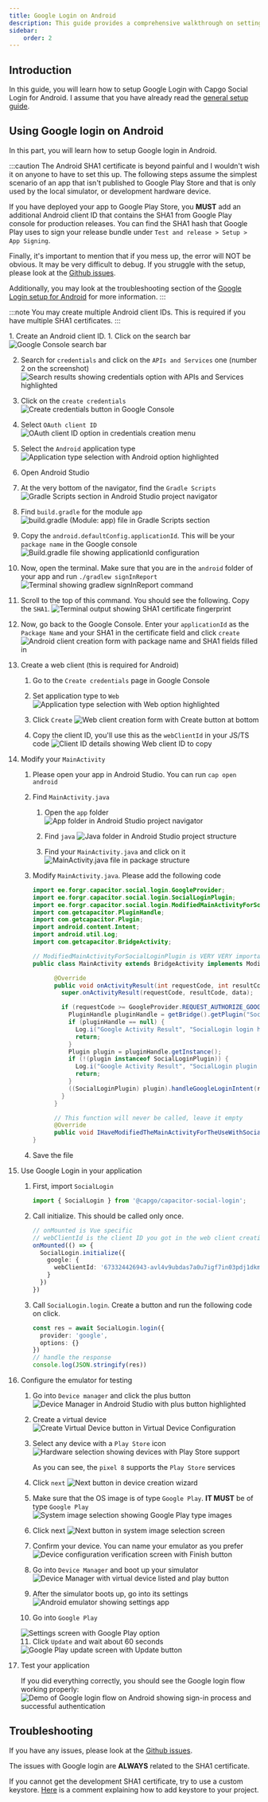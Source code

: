 ```yaml
---
title: Google Login on Android
description: This guide provides a comprehensive walkthrough on setting up Google Login using Capacitor for Android devices, detailing each step to ensure a smooth integration process and addressing potential challenges you may encounter.
sidebar:
    order: 2
---
```


## Introduction

In this guide, you will learn how to setup Google Login with Capgo Social Login for Android.
I assume that you have already read the [general setup guide](/docs/plugins/social-login/google/general/).

## Using Google login on Android

In this part, you will learn how to setup Google login in Android.

:::caution
The Android SHA1 certificate is beyond painful and I wouldn't wish it on anyone to have to set this up. The following steps assume the simplest scenario of an app that isn't published to Google Play Store and that is only used by the local simulator, or development hardware device. 

If you have deployed your app to Google Play Store, you **MUST** add an additional Android client ID that contains the SHA1 from Google Play console for production releases. You can find the SHA1 hash that Google Play uses to sign your release bundle under `Test and release > Setup > App Signing`.

Finally, it's important to mention that if you mess up, the error will NOT be obvious. It may be very difficult to debug. If you struggle with the setup, please look at the [Github issues](https://github.com/Cap-go/capacitor-social-login/issues).

Additionally, you may look at the troubleshooting section of the [Google Login setup for Android](#troubleshooting) for more information.
:::

:::note
You may create multiple Android client IDs. This is required if you have multiple SHA1 certificates.
:::

<Steps>
1. Create an Android client ID.
   1. Click on the search bar
      <img src="/social-login-assets/google_cons_search.png" alt="Google Console search bar" />
   
   2. Search for `credentials` and click on the `APIs and Services` one (number 2 on the screenshot)
      <img src="/social-login-assets/google_cons_cred_search.png" alt="Search results showing credentials option with APIs and Services highlighted" />
   
   3. Click on the `create credentials`
      <img src="/social-login-assets/google_cons_create_cred.png" alt="Create credentials button in Google Console" />
   
   4. Select `OAuth client ID`
      <img src="/social-login-assets/google_cons_cred_oauth.png" alt="OAuth client ID option in credentials creation menu" />

   5. Select the `Android` application type
      <img src="/social-login-assets/google_cons_app_type_android.png" alt="Application type selection with Android option highlighted" />
   
   6. Open Android Studio
   
   7. At the very bottom of the navigator, find the `Gradle Scripts`
      <img src="/social-login-assets/studio_gradle_scripts.png" alt="Gradle Scripts section in Android Studio project navigator" />
   
   8. Find `build.gradle` for the module `app`
      <img src="/social-login-assets/studio_build_gradle.png" alt="build.gradle (Module: app) file in Gradle Scripts section" />
   
   9. Copy the `android.defaultConfig.applicationId`. This will be your `package name` in the Google console
      <img src="/social-login-assets/studio_build_gradle_app_id.png" alt="Build.gradle file showing applicationId configuration" />
   
   10. Now, open the terminal. Make sure that you are in the `android` folder of your app and run `./gradlew signInReport`
      <img src="/social-login-assets/term_sign_report.png" alt="Terminal showing gradlew signInReport command" />
   
   11. Scroll to the top of this command. You should see the following. Copy the `SHA1`.
      <img src="/social-login-assets/term_sign_report_res.png" alt="Terminal output showing SHA1 certificate fingerprint" />
   
   12. Now, go back to the Google Console. Enter your `applicationId` as the `Package Name` and your SHA1 in the certificate field and click `create`
      <img src="/social-login-assets/google_cons_creat_android_client.png" alt="Android client creation form with package name and SHA1 fields filled in" />
   
2. Create a web client (this is required for Android)
   
   1. Go to the `Create credentials` page in Google Console
   
   2. Set application type to `Web`
      <img src="/social-login-assets/google_cons_app_type_web.png" alt="Application type selection with Web option highlighted" />
   
   3. Click `Create`
      <img src="/social-login-assets/google_cons_web_app_create.png" alt="Web client creation form with Create button at bottom" />
   
   4. Copy the client ID, you'll use this as the `webClientId` in your JS/TS code
      <img src="/social-login-assets/google_cons_copy_web_client_id.png" alt="Client ID details showing Web client ID to copy" />

3. Modify your `MainActivity`
   
   1. Please open your app in Android Studio. You can run `cap open android`
   
   2. Find `MainActivity.java`
     
      1. Open the `app` folder
         <img src="/social-login-assets/studio_app_folder.png" alt="App folder in Android Studio project navigator" />
     
      2. Find `java`
         <img src="/social-login-assets/studio_app_java.png" alt="Java folder in Android Studio project structure" />
     
      3. Find your `MainActivity.java` and click on it
         <img src="/social-login-assets/studio_app_java_activity_main.png" alt="MainActivity.java file in package structure" />
   
   3. Modify `MainActivity.java`. Please add the following code
     
      ```java
      import ee.forgr.capacitor.social.login.GoogleProvider;
      import ee.forgr.capacitor.social.login.SocialLoginPlugin;
      import ee.forgr.capacitor.social.login.ModifiedMainActivityForSocialLoginPlugin;
      import com.getcapacitor.PluginHandle;
      import com.getcapacitor.Plugin;
      import android.content.Intent;
      import android.util.Log;
      import com.getcapacitor.BridgeActivity;
      
      // ModifiedMainActivityForSocialLoginPlugin is VERY VERY important !!!!!!    
      public class MainActivity extends BridgeActivity implements ModifiedMainActivityForSocialLoginPlugin {
      
            @Override
            public void onActivityResult(int requestCode, int resultCode, Intent data) {
              super.onActivityResult(requestCode, resultCode, data);
      
              if (requestCode >= GoogleProvider.REQUEST_AUTHORIZE_GOOGLE_MIN && requestCode < GoogleProvider.REQUEST_AUTHORIZE_GOOGLE_MAX) {
                PluginHandle pluginHandle = getBridge().getPlugin("SocialLogin");
                if (pluginHandle == null) {
                  Log.i("Google Activity Result", "SocialLogin login handle is null");
                  return;
                }
                Plugin plugin = pluginHandle.getInstance();
                if (!(plugin instanceof SocialLoginPlugin)) {
                  Log.i("Google Activity Result", "SocialLogin plugin instance is not SocialLoginPlugin");
                  return;
                }
                ((SocialLoginPlugin) plugin).handleGoogleLoginIntent(requestCode, data);
              }
            }
      
            // This function will never be called, leave it empty
            @Override
            public void IHaveModifiedTheMainActivityForTheUseWithSocialLoginPlugin() {}
      }
      ```

   4. Save the file

4. Use Google Login in your application
   
   1. First, import `SocialLogin`
     
      ```typescript
      import { SocialLogin } from '@capgo/capacitor-social-login';
      ```
   
   2. Call initialize. This should be called only once.
     
      ```typescript
      // onMounted is Vue specific
      // webClientId is the client ID you got in the web client creation step not the android client ID.
      onMounted(() => {
        SocialLogin.initialize({
          google: {
            webClientId: '673324426943-avl4v9ubdas7a0u7igf7in03pdj1dkmg.apps.googleusercontent.com',
          }
        })
      })
      ```
     
   3. Call `SocialLogin.login`. Create a button and run the following code on click.
     
      ```typescript
      const res = await SocialLogin.login({
        provider: 'google',
        options: {}
      })
      // handle the response
      console.log(JSON.stringify(res))
      ```

5. Configure the emulator for testing
   
   1. Go into `Device manager` and click the plus button
      <img src="/social-login-assets/studio_device_man.png" alt="Device Manager in Android Studio with plus button highlighted" />
   
   2. Create a virtual device
      <img src="/social-login-assets/studio_create_virt_dev.png" alt="Create Virtual Device button in Virtual Device Configuration" />
   
   3. Select any device with a `Play Store` icon
      <img src="/social-login-assets/studio_new_dev_select_hardware.png" alt="Hardware selection showing devices with Play Store support" />
     
      As you can see, the `pixel 8` supports the `Play Store` services
   
   4. Click `next`
      <img src="/social-login-assets/studio_new_dev_next_1.png" alt="Next button in device creation wizard" />
   
   5. Make sure that the OS image is of type `Google Play`. **IT MUST** be of type `Google Play`
      <img src="/social-login-assets/studio_new_dev_google_play_dev_type.png" alt="System image selection showing Google Play type images" />
   
   6. Click next
      <img src="/social-login-assets/studio_new_dev_next_1.png" alt="Next button in system image selection screen" />
   
   7. Confirm your device. You can name your emulator as you prefer
      <img src="/social-login-assets/studio_new_dev_next_3.png" alt="Device configuration verification screen with Finish button" />
   
   8. Go into `Device Manager` and boot up your simulator
      <img src="/social-login-assets/studio_dev_manager.png" alt="Device Manager with virtual device listed and play button" />
   
   9. After the simulator boots up, go into its settings
      <img src="/social-login-assets/emul_and_settings_1.png" alt="Android emulator showing settings app" />
   
   10. Go into `Google Play`
      <img src="/social-login-assets/emul_and_settings_2.png" alt="Settings screen with Google Play option" />
   
   11. Click `Update` and wait about 60 seconds
      <img src="/social-login-assets/emul_and_settings_update_play_store.png" alt="Google Play update screen with Update button" />

6. Test your application
   
   If you did everything correctly, you should see the Google login flow working properly:
   <img src="/social-login-assets/google_android_final_login_show.gif" alt="Demo of Google login flow on Android showing sign-in process and successful authentication" />
</Steps>

## Troubleshooting

If you have any issues, please look at the [Github issues](https://github.com/Cap-go/capacitor-social-login/issues).

The issues with Google login are **ALWAYS** related to the SHA1 certificate.

If you cannot get the development SHA1 certificate, try to use a custom keystore. [Here](https://github.com/Cap-go/capacitor-social-login/issues/147#issuecomment-2849742574) is a comment explaining how to add keystore to your project.
